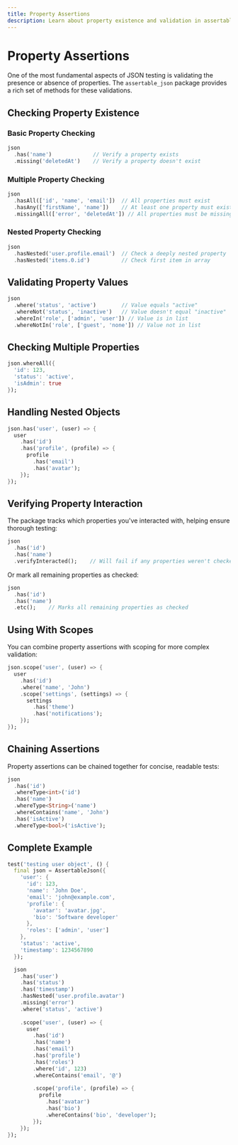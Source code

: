 ```yaml
---
title: Property Assertions
description: Learn about property existence and validation in assertable_json
---
```


# Property Assertions

One of the most fundamental aspects of JSON testing is validating the presence or absence of properties. The `assertable_json` package provides a rich set of methods for these validations.

## Checking Property Existence

### Basic Property Checking

```dart
json
  .has('name')             // Verify a property exists
  .missing('deletedAt')    // Verify a property doesn't exist
```

### Multiple Property Checking

```dart
json
  .hasAll(['id', 'name', 'email'])  // All properties must exist
  .hasAny(['firstName', 'name'])    // At least one property must exist
  .missingAll(['error', 'deletedAt']) // All properties must be missing
```

### Nested Property Checking

```dart
json
  .hasNested('user.profile.email')  // Check a deeply nested property
  .hasNested('items.0.id')          // Check first item in array
```

## Validating Property Values

```dart
json
  .where('status', 'active')        // Value equals "active"
  .whereNot('status', 'inactive')   // Value doesn't equal "inactive"
  .whereIn('role', ['admin', 'user']) // Value is in list
  .whereNotIn('role', ['guest', 'none']) // Value not in list
```

## Checking Multiple Properties

```dart
json.whereAll({
  'id': 123,
  'status': 'active',
  'isAdmin': true
});
```

## Handling Nested Objects

```dart
json.has('user', (user) => {
  user
    .has('id')
    .has('profile', (profile) => {
      profile
        .has('email')
        .has('avatar');
    });
});
```

## Verifying Property Interaction

The package tracks which properties you've interacted with, helping ensure thorough testing:

```dart
json
  .has('id')
  .has('name')
  .verifyInteracted();    // Will fail if any properties weren't checked
```

Or mark all remaining properties as checked:

```dart
json
  .has('id')
  .has('name')
  .etc();    // Marks all remaining properties as checked
```

## Using With Scopes

You can combine property assertions with scoping for more complex validation:

```dart
json.scope('user', (user) => {
  user
    .has('id')
    .where('name', 'John')
    .scope('settings', (settings) => {
      settings
        .has('theme')
        .has('notifications');
    });
});
```

## Chaining Assertions

Property assertions can be chained together for concise, readable tests:

```dart
json
  .has('id')
  .whereType<int>('id')
  .has('name')
  .whereType<String>('name')
  .whereContains('name', 'John')
  .has('isActive')
  .whereType<bool>('isActive');
```

## Complete Example

```dart
test('testing user object', () {
  final json = AssertableJson({
    'user': {
      'id': 123,
      'name': 'John Doe',
      'email': 'john@example.com',
      'profile': {
        'avatar': 'avatar.jpg',
        'bio': 'Software developer'
      },
      'roles': ['admin', 'user']
    },
    'status': 'active',
    'timestamp': 1234567890
  });

  json
    .has('user')
    .has('status')
    .has('timestamp')
    .hasNested('user.profile.avatar')
    .missing('error')
    .where('status', 'active')
    
    .scope('user', (user) => {
      user
        .has('id')
        .has('name')
        .has('email')
        .has('profile')
        .has('roles')
        .where('id', 123)
        .whereContains('email', '@')
        
        .scope('profile', (profile) => {
          profile
            .has('avatar')
            .has('bio')
            .whereContains('bio', 'developer');
        });
    });
});
```